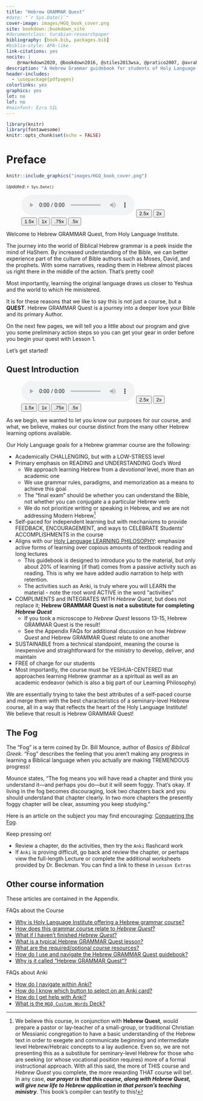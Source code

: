 ```yaml
---
title: "Hebrew GRAMMAR Quest"
#date: "`r Sys.Date()`"
cover-image: images/HGQ_book_cover.png
site: bookdown::bookdown_site
#documentclass: turabian-researchpaper
bibliography: [book.bib, packages.bib]
#biblio-style: APA-like
link-citations: yes
nocite: |
    @rmarkdown2020, @bookdown2016, @stiles2013wsa, @pratico2007, @avraham2012, @beckman, @beckman2012, @delauro2009, @beckmana, @chisholm2006, @chisholm1998
description: "A Hebrew Grammar guidebook for students of Holy Language Institute."
header-includes:
  - \usepackage{pdfpages}
colorlinks: yes
graphics: yes
lot: no
lof: no
#mainfont: Ezra SIL
---
```


```r
library(knitr)
library(fontawesome)
knitr::opts_chunk$set(echo = FALSE)

```


# Preface {-}


```r
knitr::include_graphics("images/HGQ_book_cover.png")
```


<small>*Updated*: `r Sys.Date()`</small>

::: {.infobox .sound}
<figure> <audio id="myAudio" controls controlsList="nodownload" 
src="./images/00.cover.m4a"> 
Your browser does not support the <code>audio</code> element.</audio><button onclick="x25()" type="button">2.5x</button><button onclick="x2()" type="button">2x</button><button onclick="x15()" type="button">1.5x</button><button onclick="x1()" type="button">1x</button><button onclick="x075()" type="button">.75x</button><button onclick="x05()" type="button">.5x</button><script>
var x = document.getElementById("myAudio");
function x05() { 
    x.playbackRate = 0.5;
    x.play();}
function x075() { 
    x.playbackRate = 0.75;
    x.play();} 
function x1() { 
    x.playbackRate = 1;
     x.play();}
function x15() { 
    x.playbackRate = 1.5;
     x.play();} 
function x2() { 
    x.playbackRate = 2;
     x.play();} 
function x25() { 
    x.playbackRate = 2.5;
     x.play(); } 
</script></figure>
:::

Welcome to Hebrew GRAMMAR Quest, from Holy Language Institute. 

The journey into the world of Biblical Hebrew grammar is a peek inside the mind of HaShem. By increased understanding of the Bible, we can better experience part of the culture of Bible authors such as Moses, David, and the prophets.  With some narratives, reading them in Hebrew almost places us right there in the middle of the action.  That's pretty cool!

Most importantly, learning the original language draws us closer to Yeshua and the world to which He ministered.  

It is for these reasons that we like to say this is not just a course, but a __QUEST__.  Hebrew GRAMMAR Quest is a journey into a deeper love your Bible and its primary Author.

On the next few pages, we will tell you a little about our program and give you some preliminary action steps so you can get your gear in order before you begin your quest with Lesson 1.

Let's get started!


## Quest Introduction {-}

::: {.infobox .sound}
<figure> <audio id="myAudio" controls controlsList="nodownload" src="./images/00.howishgqdistinct.m4a"> Your browser does not support the <code>audio</code> element.</audio><button onclick="x25()" type="button">2.5x</button><button onclick="x2()" type="button">2x</button><button onclick="x15()" type="button">1.5x</button><button onclick="x1()" type="button">1x</button><button onclick="x075()" type="button">.75x</button><button onclick="x05()" type="button">.5x</button><script>
var x = document.getElementById("myAudio");
function x05() { 
    x.playbackRate = 0.5;
    x.play();}
function x075() { 
    x.playbackRate = 0.75;
    x.play();} 
function x1() { 
    x.playbackRate = 1;
     x.play();}
function x15() { 
    x.playbackRate = 1.5;
     x.play();} 
function x2() { 
    x.playbackRate = 2;
     x.play();} 
function x25() { 
    x.playbackRate = 2.5;
     x.play(); } 
</script></figure>
:::

As we begin,  we wanted to let you know our purposes for our course, and what, we believe, makes our course distinct from the many other Hebrew learning options available.

Our Holy Language goals for a Hebrew grammar course are the following:

* Academically CHALLENGING, but with a LOW-STRESS level
* Primary emphasis on READING and UNDERSTANDING God's Word
    * We approach learning Hebrew from a _devotional_ level, more than an academic one
    * We use grammar rules, paradigms, and memorization as a means to achieve this goal
    * The "final exam" should be whether you can understand the Bible, not whether you can conjugate a a particular Hebrew verb
    * We do not prioritize writing or speaking in Hebrew, and we are not addressing Modern Hebrew^[We believe this course, in conjunction with **Hebrew Quest**, would prepare a pastor or lay-teacher of a small-group, or traditional Christian or Messianic congregation to have a basic understanding of the Hebrew text in order to exegete and communicate beginning and intermediate level Hebrew/Hebraic concepts to a lay audience.  Even so, we are not presenting this as a substitute for seminary-level Hebrew for those who are seeking (or whose vocational position requires) more of a formal instructional approach. With all this said, the more of THIS course and _Hebrew Quest_ you complete, the more rewarding THAT course will be!. In any case, ***our prayer is that this course, along with Hebrew Quest, will give new life to Hebrew application in that person's teaching ministry***.  This book's compiler can testify to this!]
* Self-paced for independent learning but with mechanisms to provide FEEDBACK, ENCOURAGEMENT, and ways to CELEBRATE Students' ACCOMPLISHMENTS in the course
* Aligns with our [Holy Language LEARNING PHILOSOPHY](https://holylanguage.com/learning-philosophy.php): emphasize active forms of learning over copious amounts of textbook reading and long lectures
    * This guidebook is designed to introduce you to the material, but only about 20% of learning (if that) comes from a passive activity such as reading.  This is why we have added audio narration to help with retention.
    * The activities such as Anki, is truly where you will LEARN the material - note the root word ACTIVE in the word "activities"
* COMPLIMENTS and INTEGRATES WITH _Hebrew Quest_, but does not replace it; **Hebrew GRAMMAR Quest is not a substitute for completing _Hebrew Quest_**
    * If you took a microscope to _Hebrew Quest_ lessons 13-15, Hebrew GRAMMAR Quest is the result!
    * See the Appendix FAQs for additional discussion on how _Hebrew Quest_ and Hebrew GRAMMAR Quest relate to one another
* SUSTAINABLE from a technical standpoint, meaning the course is inexpensive and straightforward for the ministry to develop, deliver, and maintain
* FREE of charge for our students
* Most importantly, the course must be YESHUA-CENTERED that approaches learning Hebrew grammar as a spiritual as well as an academic endeavor (which is also a big part of our Learning Philosophy)

We are essentially trying to take the best attributes of a self-paced course and merge them with the best characteristics of a seminary-level Hebrew course, all in a way that reflects the heart of the Holy Language Institute!  We believe that result is Hebrew GRAMMAR Quest!

## The Fog {-}

The "Fog" is a term coined by Dr. Bill Mounce, author of _Basics of Biblical Greek_.  "Fog" describes the feeling that you aren't making any progress in learning a Biblical language when you actually are making TREMENDOUS progress!


Mounce states, "The fog means you will have read a chapter and think you understand it—and perhaps you do—but it will seem foggy. That’s okay. If living in the fog becomes discouraging, look two chapters back and you should understand that chapter clearly. In two more chapters the presently foggy chapter will be clear, assuming you keep studying."

Here is an article on the subject you may find encouraging: [Conquering the Fog](./images/00_Fog_Article.pdf){target="_blank"}.  

::: {.box .light}
Keep pressing on!

* Review a chapter, do the activities, then try the `Anki` flashcard work
* If `Anki` is proving difficult, go back and review the chapter, or perhaps view the full-length Lecture or complete the additional worksheets provided by Dr. Beckman.  You can find a link to these in `Lesson Extras`

:::

## Other course information {-}

These articles are contained in the Appendix.

FAQs about the Course

* [Why is Holy Language Institute offering a Hebrew grammar course?](#why_grammar)
* [How does this grammar course relate to _Hebrew Quest_?](#hgq_and_hq)
* [What if I haven't finished _Hebrew Quest_?](#finish_hq)
* [What is a typical Hebrew GRAMMAR Quest lesson?](#typical_lesson)
* [What are the required/optional course resources?](#optional_resources)
* [How do I use and navigate the Hebrew GRAMMAR Quest guidebook?](#navigating)
* [Why is it called "Hebrew GRAMMAR Quest"?](#whygrammarquest)

FAQs about Anki

* [How do I navigate within Anki?](#anki_navigate)
* [How do I know which button to select on an Anki card?](#anki_buttons)
* [How do I get help with Anki?](#anki_help)
* [What is the `HGQ Custom Words` Deck?](#anki_custom_words)


